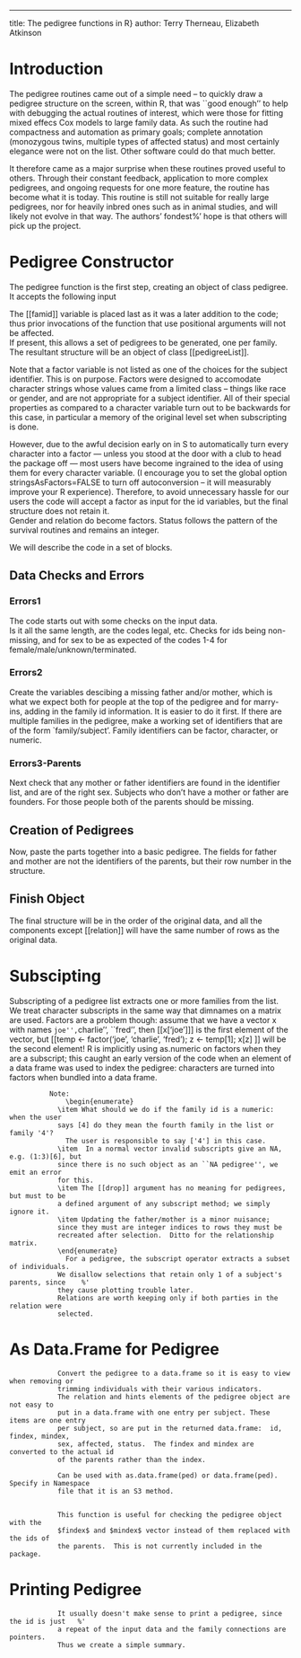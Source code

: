 --------------
title: The pedigree functions in R}
author: Terry Therneau, Elizabeth Atkinson

Introduction
===============

The pedigree routines came out of a simple need -- to quickly draw a
pedigree structure on the screen, within R, that was ``good enough'' to
help with debugging the actual routines of interest, which were those for
fitting mixed effecs Cox models to large family data.  As such the routine
had compactness and automation as primary goals; complete annotation
(monozygous twins, multiple types of affected status) and most certainly
elegance were not on the list.  Other software could do that much
better.
        
It therefore came as a major surprise when these routines proved useful
to others.  Through their constant feedback, application to more
complex pedigrees, and ongoing requests for one more feature, the routine has 
become what it is today.  This routine is still not 
suitable for really large pedigrees, nor for heavily inbred ones such as in
animal studies, and will likely not evolve in that way.  The authors' fondest%'
hope is that others will pick up the project.
        
Pedigree Constructor
========================
The pedigree function is the first step, creating an object of class pedigree.  
It accepts the following input
\begin{description}
\item[id] A numeric or character vector of subject identifiers.
\item[dadid] The identifier of the father.
\item[momid] The identifier of the mother.
\item[sex] The gender of the individual.  This can be a numeric variable
with codes of 1=male, 2=female, 3=unknown, 4=terminated, or NA=unknown.
A character or factor variable can also be supplied containing
the above; the string may be truncated and of arbitrary case.  A sex
value of 0=male 1=female is also accepted.
\item[status] Optional, a numeric variable with 0 = censored and 1 = dead.
\item[relationship] Optional, a matrix or data frame with three columns.
The first two contain the identifier values of the subject pairs, and
the third the code for their relationship: 1 = Monozygotic twin, 2=Dizygotic twin,
3= Twin of unknown zygosity, 4 = Spouse.  
\item[famid] Optional, a numeric or character vector of family identifiers.
\end{description}
        
The [[famid]] variable is placed last as it was a later addition to the
code; thus prior invocations of the function that use positional 
arguments will not be affected.                                      
If present, this allows a set of pedigrees to be generated, one per
family.  The resultant structure will be an object of class
[[pedigreeList]].
        
Note that a factor variable is not listed as one of the choices for the
subject identifier. This is on purpose.  Factors
were designed to accomodate character strings whose values came from a limited
class -- things like race or gender, and are not appropriate for a subject
identifier.  All of their special properties as compared to a character
variable turn out to be backwards for this case, in particular a memory
of the original level set when subscripting is done.

However, due to the awful decision early on in S to automatically turn every
character into a factor --- unless you stood at the door with a club to
head the package off --- most users have become ingrained to the idea of
using them for every character variable. 
(I encourage you to set the global option stringsAsFactors=FALSE to turn
            off autoconversion -- it will measurably improve your R experience).
Therefore, to avoid unnecessary hassle for our users 
the code will accept a factor as input for the id variables, but
the final structure does not retain it.  
Gender and relation do become factors.  Status follows the pattern of the 
survival routines and remains an integer.

We will describe the code in a set of blocks.

## Data Checks and Errors

### Errors1
The code starts out with some checks on the input data.  
Is it all the same length, are the codes legal, etc. Checks for ids being non-missing,
and for sex to be as expected of the codes 1-4 for female/male/unknown/terminated.
          
### Errors2
Create the variables descibing a missing father and/or mother,
which is what we expect both for people at the top of the
pedigree and for marry-ins, \emph{before} adding in the family
id information.  It is easier to do it first.
If there are multiple families in the pedigree, make a working set of
identifiers that are of the form `family/subject'.
Family identifiers can be factor, character, or numeric.

### Errors3-Parents

Next check that any mother or father identifiers are found in the identifier
list, and are of the right sex.
Subjects who don't have a mother or father are founders.  For those people 
both of the parents should be missing.

## Creation of Pedigrees
Now, paste the parts together into a basic pedigree.
The fields for father and mother are not the identifiers of
the parents, but their row number in the structure.

## Finish Object                  

The final structure will be in the order of the original data, and all the
components except [[relation]] will have the same number of rows as the original data.
                
                
Subscipting
==================
                
Subscripting of a pedigree list extracts one or more families from the
list.  We treat character subscripts in the same way that dimnames on
a matrix are used.  Factors are a problem though: assume that we
have a vector x with names ``joe'', ``charlie'', ``fred'', then
[[x['joe']]] is the first element of the vector, but
[[temp <- factor('joe', 'charlie', 'fred'); z <- temp[1]; x[z] ]] will
be the second element! 
R is implicitly using as.numeric on factors when they are a subscript;
this caught an early version of the code when an element of a data
frame was used to index the pedigree: characters are turned into factors
when bundled into a data frame.
                
              Note:
                  \begin{enumerate}
                \item What should we do if the family id is a numeric: when the user
                says [4] do they mean the fourth family in the list or family '4'?
                  The user is responsible to say ['4'] in this case.
                \item  In a normal vector invalid subscripts give an NA, e.g. (1:3)[6], but
                since there is no such object as an ``NA pedigree'', we emit an error
                for this.
                \item The [[drop]] argument has no meaning for pedigrees, but must to be
                a defined argument of any subscript method; we simply ignore it.
                \item Updating the father/mother is a minor nuisance;
                since they must are integer indices to rows they must be
                recreated after selection.  Ditto for the relationship matrix.  
                \end{enumerate}
                  For a pedigree, the subscript operator extracts a subset of individuals.
                We disallow selections that retain only 1 of a subject's parents, since    %'
                they cause plotting trouble later.
                Relations are worth keeping only if both parties in the relation were
                selected.

As Data.Frame for Pedigree
=============================
                
                Convert the pedigree to a data.frame so it is easy to view when removing or
                trimming individuals with their various indicators.  
                The relation and hints elements of the pedigree object are not easy to
                put in a data.frame with one entry per subject. These items are one entry 
                per subject, so are put in the returned data.frame:  id, findex, mindex, 
                sex, affected, status.  The findex and mindex are converted to the actual id
                of the parents rather than the index.
                
                Can be used with as.data.frame(ped) or data.frame(ped). Specify in Namespace
                file that it is an S3 method.
                
                
                This function is useful for checking the pedigree object with the
                $findex$ and $mindex$ vector instead of them replaced with the ids of 
                the parents.  This is not currently included in the package.

Printing Pedigree
===================
                It usually doesn't make sense to print a pedigree, since the id is just   %'
                a repeat of the input data and the family connections are pointers.
                Thus we create a simple summary.
